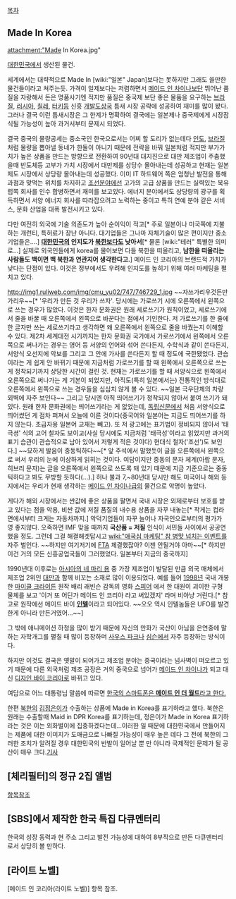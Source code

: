 [[목차]]
== Made In Korea ==
attachment:"Made In Korea.jpg"

[[대한민국]]에서 생산된 물건.

세계에서는 대략적으로 Made In [wiki:"일본" Japan]보다는 못하지만 그래도 쓸만한 물건들이라고 쳐주는듯. 가격이 일제보다는 저렴하면서 [[메이드 인 차이나]]보단 뛰어난 품질을 자랑해서 돈은 명품사기엔 적지만 품질은 중국제 보단 좋은 물품을 요구하는 [[브라질]], [[러시아]], [[칠레]], [[터키]]등 신흥 [[개발도상국]] 틈새 시장 공략에 성공하여 재미를 많이 봤다. 그러나 결국 이런 틈새시장은 그 한계가 명확하여 결국에는 일본제나 중국제에게 시장잠식될 가능성이 높아 과거서부터 문제시 되었다.

결국 중국의 물량공세는 중소국인 한국으로서는 어찌 할 도리가 없는데다 [[인도]], [[브라질]] 처럼 물량을 뽑아낼 동네가 한둘이 아니기 때문에 전략을 바꿔 일본처럼 적지만 부가가치가 높은 상품을 만드는 방향으로 전환하여 90년대 대지진으로 대만 제조업이 주춤했을때 반도체등 고부가 가치 시장에서 대만제를 상당수 몰아내는데 성공하고 현재는 일본제도 시장에서 상당량 몰아내는데 성공했다. 이미 IT 하드웨어 쪽은 엄청난 발전을 통해 과점과 맞먹는 위치를 차지하고 [[조선]]분야에선 고가의 고급 상품을 만드는 실력있는 북유럽쪽 회사를 인수 합병하면서 재미를 보고있다. 에너지 분야에서도 상당량의 광구를 획득하면서 서양 에너지 회사를 따라잡으려고 노력하는 중이고 특히 연예 분야 같은 서비스, 문화 산업을 대폭 발전시키고 있다.

다만 여전히 외국에 기술 의존도가 높아 순이익이 적고[* 주로 일본이나 미국쪽에 지불하는 개런티, 특허료가 장난 아니다. 대기업들은 그나마 자체기술이 많은 편이지만 중소기업들은....] '''[[대한민국]]의 인지도가 [[북한]]보다도 낮아서'''[* 물론 [wiki:"테러" 특별한 의미로...] 실제로 외국인들에게 korea를 물어보면 다들 북한을 떠올리고, '''남한을 떠올리는 사람들도 백이면 백 북한과 연관지어 생각한다고.'''] 메이드 인 코리아의 브랜드적 가치가 낮다는 단점이 있다. 이것은 정부에서도 우려해 인지도를 높히기 위해 여러 마케팅을 펼치고 있다.

http://img1.ruliweb.com/img/cmu_yu02/747/746729_1.jpg 
~~자쓰가리우것든만가리우~~[* '우리가 만든 것 우리가 쓰자'. 당시에는 가로쓰기 시에 오른쪽에서 왼쪽으로 쓰는 경우가 많았다. 이것은 한자 문화권은 원래 세로쓰기가 원칙이었고, 세로쓰기에서 줄을 바꿀 때 오른쪽에서 왼쪽으로 바꾼다는 점에서 기인한다. 저 가로쓰기를 한 줄에 한 글자만 쓰는 세로쓰기라고 생각하면 왜 오른쪽에서 왼쪽으로 줄을 바꿨는지 이해할 수 있다. 제2차 세계대전 시기까지는 한자 문화권 국가에서 가로쓰기에서 왼쪽에서 오른쪽으로 써나가는 경우는 영어 등 서양의 언어와 섞어 쓴다든지, 수학식과 같이 쓴다든지, 서양식 오선지에 악보를 그리고 그 안에 가사를 쓴다든지 할 때 정도에 국한됐었다. 관습이라는 게 쉽게 안 바뀌기 때문에 지금처럼 가로쓰기를 할 때 왼쪽에서 오른쪽으로 쓰는 게 정착되기까지 상당한 시간이 걸린 것. 현재는 가로쓰기를 할 때 서양식으로 왼쪽에서 오른쪽으로 써나가는 게 기본이 되었지만, 아직도(특히 일본에서는) 전통적인 방식대로 오른쪽에서 왼쪽으로 쓰는 경우들을 심심치 않게 볼 수 있다. ~~일본 극우단체의 차량 외벽에 자주 보인다~~ 그리고 당시엔 아직 띄어쓰기가 정착되지 않아서 붙여 쓰기가 돼 있다. 원래 한자 문화권에는 띄어쓰기라는 게 없었는데, [[독립신문]]에서 처음 서양식으로 띄어썼던 게 점차 퍼져서 오늘에 이른 것이다(중국어와 일본어는 지금도 띄어쓰기를 하지 않는다. 초급자용 일본어 교재는 빼고). 또 저 광고에는 표기법이 정비되지 않아서 '태극셩' 식의 고어 철자도 보이고(사실 당시에도 지금처럼 '태극성'이라고 읽었지만 과거의 표기 습관이 관습적으로 남아 있어서 저렇게 적은 것이다) 현대식 철자('조선')도 보인다.] ~~묘하게 발음이 중동틱하다~~[* 앞 주석에서 말했듯이 글을 오른쪽에서 왼쪽으로 써서 우리의 눈에 이상하게 읽히는 것이다. 여담이지만 중동의 문자 체계(아랍 문자, 히브리 문자)는 글을 오른쪽에서 왼쪽으로 쓰도록 돼 있기 때문에 지금 기준으로는 중동틱하다고 봐도 무방할 듯하다(...).]
허나 불과 7,~80년대 당시만 해도 미국이나 해외 등지에서는 우리가 현재 생각하는 [[메이드 인 차이나]]급의 물건으로 악명이 높았다. 

게다가 해외 시장에서는 싼값에 좋은 상품을 팔면서 국내 시장은 외제로부터 보호를 받고 있다는 점을 악용, 비싼 값에 저질 품질의 내수용 상품을 자꾸 내놓는[* 작게는 컵라면에서부터 크게는 자동차까지.] 악덕기업들이 자꾸 늘어나 자국인으로부터의 평가가 영 좋지않다. 오죽하면 IMF 맞을 때까지 '''국산품 = 저질''' 인식이 서민들 사이에서 공공연했을 정도. 그런데 그걸 해결해겟답시고 [[wiki:"애국심 마케팅" 참 병맛 넘치는 이벤트]]를 자주 벌인다. ~~하지만 여기저기에 [[FTA]] 체결했잖아? 이젠 안될거야 아마~~[* 하지만 이건 거의 모든 신흥공업국들이 그러했었다. 일본부터 지금의 중국까지]

1990년대 이후로는 [[아시아의 네 마리 용]] 중 가장 제조업이 발달된 만큼 외국 매체에서 제조업 2위인 [[대만]]과 함께 비꼬는 소재로 많이 이용되었다. 예를 들어 [[1998년]] 국내 개봉한 [[마이클 크라이튼]] 원작 배리 래빈슨 감독의 영화 [[스피어]] 에서 한 대원이 괴이한 구형 물체를 보고 '이거 또 어딘가 메이드 인 코리아 라고 써있겠지' 라며 비아냥 거린다.[* 참고로 원작에선 메이드 바이 '''[[인텔]]'''이라고 되어있다. ~~오오 역시 인텔놈들은 UFO를 발견한게 아니라 만든거였어...~~]

그 밖에 애니메이션 하청을 많이 받기 때문에 자신의 만화가 국산이 아님을 은연중에 말하는 자학개그를 펼칠 때 많이 등장하며 [[사우스 파크]]나 [[심슨]]에서 자주 등장하는 방식이다.

하지만 이것도 결국은 옛말이 되어가고 제조업 분야는 중국이라는 넘사벽이 떠오르고 있기 때문에 다른 외국처럼 제조 공장은 거의 중국으로 넘어가 [[메이드 인 차이나]]가 되고 대신 [[디자인 바이 코리아]]로 바뀌고 있다.

여담으로 어느 대통령님 말씀에 따르면 [http://m.news.naver.com/read.nhn?sid1=100&oid=018&aid=0003118231 한국의 스마트폰은 '''메이드 인 더 월드'''라고 한다.]

한편 [[북한]]의 [[김정은]]이가 수출하는 상품에 Made in Korea를 표기하라고 했다. 북한은 원래는 수출할때 Maid in DPR Korea를 표기하는데, 정은이가 Made in Korea 표기하라는 것은 이는 외화벌이에 집중하겠다는데...이러한 일 때문에 대한민국에서 만들어지는 제품에 대한 이미지가 도매금으로 나빠질 가능성이 매우 높은 데다 그 전에 북한의 그러한 조치가 알려질 경우 대한민국의 반발이 일어날 뿐 만 아니라 국제적인 문제가 될 공산이 매우 크다.[http://news.naver.com/main/read.nhn?mode=LS2D&mid=shm&sid1=100&sid2=268&oid=421&aid=0001304120 기사]
== [체리필터]의 정규 2집 앨범 ==
[[체리필터/음반 목록#s-1.2|항목참조]]
== [SBS]에서 제작한 한국 특집 다큐멘터리 ==
한국의 성장 동력과 현 주소 그리고 발전 가능성에 대하여 8부작으로 만든 다큐멘터리 로서 상당히 볼 만하다.

== [라이트 노벨] ==
[메이드 인 코리아(라이트 노벨)] 항목 참조.
